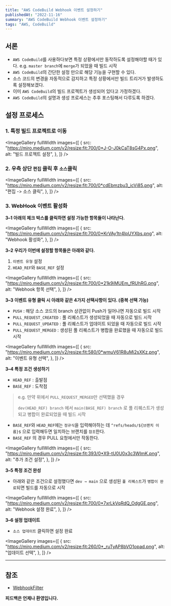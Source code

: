 ```yaml
---
title: "AWS CodeBuild Webhook 이벤트 설정하기"
publishedAt: "2022-11-16"
summary: "AWS CodeBuild Webhook 이벤트 설정하기"
tags: "AWS, CodeBuild"
---
```


## 서론

- `AWS CodeBuild`를 사용하다보면 특정 상황에서만 동작하도록 설정해야할 때가 있다. e.g. `master branch`에 `merge`가 되었을 때 빌드 시작
- `AWS CodeBuild`의 간단한 설정 만으로 해당 기능을 구현할 수 있다.
- 소스 코드의 변경을 자동적으로 감지하고 특정 상황에서만 빌드 트리거가 발생하도록 설정해보겠다.
- 이미 `AWS CodeBuild`의 빌드 프로젝트가 생성되어 있다고 가정하겠다.
- `AWS CodeBuild`의 설명과 생성 프로세스는 추후 포스팅해서 다루도록 하겠다.

## 설정 프로세스

### 1. 특정 빌드 프로젝트로 이동

<ImageGallery
  fullWidth
  images={[
    {
      src: "https://miro.medium.com/v2/resize:fit:700/0*J-O-J0kCaT8sG4Px.png",
      alt: "빌드 프로젝트 설정",
    },
  ]}
/>

### 2. 우측 상단 `편집` 클릭 후 `소스`클릭

<ImageGallery
  fullWidth
  images={[
    {
      src: "https://miro.medium.com/v2/resize:fit:700/0*cdEbmzbu3_icVi85.png",
      alt: "편집 -> 소스 클릭",
    },
  ]}
/>

### 3. WebHook 이벤트 활성화

**3–1 아래의 체크 박스를 클릭하면 설정 가능한 항목들이 나타난다.**

<ImageGallery
  fullWidth
  images={[
    {
      src: "https://miro.medium.com/v2/resize:fit:700/0*KrVAy1tr4IpUYXbs.png",
      alt: "Webhook 활성화",
    },
  ]}
/>

**3–2 우리가 이번에 설정할 항목들은 아래와 같다.**

1. `이벤트 유형` 설정
2. `HEAD_REF`와 `BASE_REF` 설정

<ImageGallery
  fullWidth
  images={[
    {
      src: "https://miro.medium.com/v2/resize:fit:700/0*21k9iMUEm_fRUhRG.png",
      alt: "Webhook 항목 선택",
    },
  ]}
/>

**3–3 이벤트 유형 클릭 시 아래와 같은 4가지 선택사항이 있다.
(중복 선택 가능)**

- `PUSH` : 해당 소스 코드의 branch 상관없이 Push가 일어나면 자동으로 빌드 시작
- `PULL_REQUEST_CREATED` : 풀 리퀘스트가 생성되었을 때 자동으로 빌드 시작
- `PULL_REQUEST_UPDATED` : 풀 리퀘스트가 업데이트 되었을 때 자동으로 빌드 시작
- `PULL_REQUEST_MERGED` : 생성된 풀 리퀘스트가 병합을 완료했을 때 자동으로 빌드시작

<ImageGallery
  fullWidth
  images={[
    {
      src: "https://miro.medium.com/v2/resize:fit:580/0*wmuV61R8uMi2sXKz.png",
      alt: "이벤트 유형 선택",
    },
  ]}
/>

**3–4 특정 조건 생성하기**

- `HEAD_REF` : 출발점
- `BASE_REF` : 도착점

> e.g. 만약 위에서 `PULL_REQUEST_MERGED`만 선택했을 경우
>
> `dev(HEAD_REF) branch` 에서 `main(BASE_REF) branch` 로 풀 리퀘스트가 생성되고 병합이 완료되었을 때 빌드 시작

- `BASE_REF`와 `HEAD_REF`에는 `정규식`을 입력해야하는 데 `^refs/heads/${브랜치 이름}$` 으로 입력해두면 일치하는 브랜치를 `참조`한다.
- `BASE_REF` 의 경우 PULL 요청에서만 작동한다.

<ImageGallery
  fullWidth
  images={[
    {
      src: "https://miro.medium.com/v2/resize:fit:393/0*X9-tU0U0x3c3WlmK.png",
      alt: "추가 조건 설정",
    },
  ]}
/>

**3–5 특정 조건 완성**

- 아래와 같은 조건으로 설정했다면 `dev → main` 으로 생성된 `풀 리퀘스트`가 `병합이 완료`되면 빌드를 자동으로 시작

<ImageGallery
  fullWidth
  images={[
    {
      src: "https://miro.medium.com/v2/resize:fit:700/0*7xrLkVqRdQ_OdgGE.png",
      alt: "Webhook 설정 완료",
    },
  ]}
/>

**3–6 설정 업데이트**

- `소스 업데이트` 클릭하면 설정 완료

<ImageGallery
  images={[
    {
      src: "https://miro.medium.com/v2/resize:fit:260/0*_ruTyAP8bVO1opad.png",
      alt: "업데이트 선택",
    },
  ]}
/>

---

## 참조

- [WebhookFilter](https://docs.aws.amazon.com/codebuild/latest/APIReference/API_WebhookFilter.html)

**피드백은 언제나 환영입니다.**
